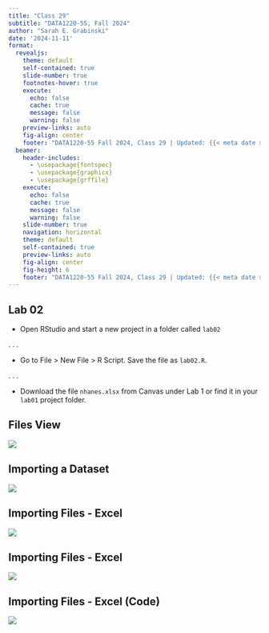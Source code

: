 ```yaml
---
title: "Class 29"
subtitle: "DATA1220-55, Fall 2024"
author: "Sarah E. Grabinski"
date: '2024-11-11'
format:
  revealjs: 
    theme: default
    self-contained: true
    slide-number: true
    footnotes-hover: true
    execute:
      echo: false
      cache: true
      message: false
      warning: false
    preview-links: auto
    fig-align: center
    footer: "DATA1220-55 Fall 2024, Class 29 | Updated: {{< meta date >}} |  [Canvas](https://canvas.jcu.edu/courses/36290) | [Campuswire](https://campuswire.com/c/G6427C531/feed)"
  beamer:
    header-includes: 
      - \usepackage{fontspec}
      - \usepackage{graphicx}
      - \usepackage{grffile}
    execute:
      echo: false
      cache: true
      message: false
      warning: false
    slide-number: true
    navigation: horizontal
    theme: default
    self-contained: true
    preview-links: auto
    fig-align: center
    fig-height: 6
    footer: "DATA1220-55 Fall 2024, Class 29 | Updated: {{< meta date >}} |  [Canvas](https://canvas.jcu.edu/courses/36290) | [Campuswire](https://campuswire.com/c/G6427C531/feed)"
---
```


## Lab 02

-   Open RStudio and start a new project in a folder called `lab02`

. . .

-   Go to File > New File > R Script. Save the file as `lab02.R`.

. . .

-   Download the file `nhanes.xlsx` from Canvas under Lab 1 or find it in your `lab01` project folder.

## Files View

![](https://raw.githubusercontent.com/sarah-grabinski/data1220-55_fall2024/refs/heads/main/slides/class29/file-view.png?raw=true)

## Importing a Dataset

![](https://raw.githubusercontent.com/sarah-grabinski/data1220-55_fall2024/refs/heads/main/slides/class29/import-dataset-button.png)

## Importing Files - Excel


![](https://raw.githubusercontent.com/sarah-grabinski/data1220-55_fall2024/refs/heads/main/slides/class29/import-excel-blank.png)

## Importing Files - Excel


![](https://raw.githubusercontent.com/sarah-grabinski/data1220-55_fall2024/refs/heads/main/slides/class29/import-excel-filled.png)

## Importing Files - Excel (Code)


![](https://raw.githubusercontent.com/sarah-grabinski/data1220-55_fall2024/refs/heads/main/slides/class29/copy-code.png)

